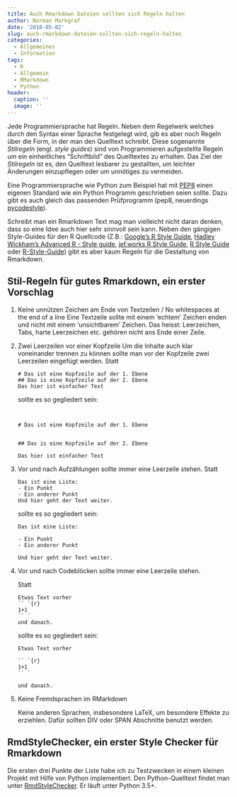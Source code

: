 ```yaml
---
title: Auch Rmarkdown Dateien sollten sich Regeln halten
author: Norman Markgraf
date: '2018-05-02'
slug: auch-rmarkdown-dateien-sollten-sich-regeln-halten
categories:
  - Allgemeines
  - Information
tags:
  - R
  - Allgemein
  - RMarkdown
  - Python
header:
  caption: ''
  image: ''
---
```


Jede Programmiersprache hat Regeln.
Neben dem Regelwerk welches durch den Syntax einer Sprache festgelegt wird, gib es aber noch Regeln über die Form, in der man den Quelltext schreibt.
Diese sogenannte *Stilregeln* (engl. *style guides*) sind von Programmieren aufgestellte Regeln um ein einheitliches "Schriftbild" des Quelltextes zu erhalten.
Das Ziel der *Stilregeln* ist es, den Quelltext lesbarer zu gestallten, um leichter Änderungen einzupflegen oder um unnötiges zu vermeiden.

Eine Programmiersprache wie Python zum Beispiel hat mit [PEP8](https://www.python.org/dev/peps/pep-0008/) einen eigenen Standard wie ein Python Programm geschrieben seien sollte. 
Dazu gibt es auch gleich das passenden Prüfprogramm (pep8, neuerdings [pycodestyle](https://github.com/PyCQA/pycodestyle)).

Schreibt man ein Rmarkdown Text mag man vielleicht nicht daran denken, dass so eine Idee auch hier sehr sinnvoll sein kann. 
Neben den gängigen Style-Guides für den R Quellcode (Z.B.: [Google's R Style Guide](https://google.github.io/styleguide/Rguide.xml), [Hadley Wickham's Advanced R - Style guide](http://adv-r.had.co.nz/Style.html), [jef.works R Style Guide](http://jef.works/R-style-guide/), [R Style Guide](https://csgillespie.wordpress.com/2010/11/23/r-style-guide/) oder [R-Style-Guide](https://github.com/rdatsci/PackagesInfo/wiki/R-Style-Guide)) gibt es aber kaum Regeln für die Gestaltung von Rmarkdown.


## Stil-Regeln für gutes Rmarkdown, ein erster Vorschlag

1. Keine unnützen Zeichen am Ende von Textzeilen / No whitespaces at the end of a line
    Eine Textzeile sollte mit einem 'echtem' Zeichen enden und nicht mit einem 'unsichtbarem' Zeichen.
    Das heisst: Leerzeichen, Tabs, harte Leerzeichen etc. gehören nicht ans Ende einer Zeile.
    
2. Zwei Leerzeilen vor einer Kopfzeile
    Um die Inhalte auch klar voneinander trennen zu können sollte man vor der Kopfzeile zwei Leerzeilen eingefügt werden.
    Statt
    
    ```
    # Das ist eine Kopfzeile auf der 1. Ebene
    ## Das is eine Kopfzeile auf der 2. Ebene
    Das hier ist einfacher Text
    ```
    
    sollte es so gegliedert sein:

    ```
    
    
    # Das ist eine Kopfzeile auf der 1. Ebene
    
    
    ## Das is eine Kopfzeile auf der 2. Ebene
    
    Das hier ist einfacher Text
    ```

3. Vor und nach Aufzählungen sollte immer eine Leerzeile stehen.
   Statt
   
   ```
   Das ist eine Liste:
   - Ein Punkt
   - Ein anderer Punkt
   Und hier geht der Text weiter.
   ```
   
   sollte es so gegliedert sein:
   
   ```
   Das ist eine Liste:

   - Ein Punkt
   - Ein anderer Punkt

   Und hier geht der Text weiter.
   ```
   
4. Vor und nach Codeblöcken sollte immer eine Leerzeile stehen.

   Statt
   
   ```
   Etwas Text vorher
   `` `{r}
   1+1
   `` `
   und danach.
   ```
   
   sollte es so gegliedert sein:
   
   ```
   Etwas Text vorher
   
   `` `{r}
   1+1
   `` `
   
   und danach.
   ```
   
5. Keine Fremdsprachen im RMarkdown

   Keine anderen Sprachen, insbesondere LaTeX, um besondere Effekte zu erziehlen. Dafür sollten DIV oder SPAN Abschnitte benutzt werden.


## RmdStyleChecker, ein erster Style Checker für Rmarkdown

Die ersten drei Punkte der Liste habe ich zu Testzwecken in einem kleinen Projekt mit Hilfe von Python implementiert.
Den Python-Quelltext findet man unter [RmdStyleChecker](https://github.com/NMarkgraf/RmdStyleChecker). Er läuft unter Python 3.5+.

